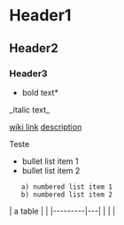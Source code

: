 = Header1 =
== Header2 ==
=== Header3 ===

*bold text*
_italic text_

[[wiki link]]
[[wiki link|description]]

Teste

* bullet list item 1
* bullet list item 2
    a) numbered list item 1
    b) numbered list item 2

{{{python
def greet(s):
    print("Hello, " + s)
}}}

| a table |   |
|---------|---|
|         |   |
